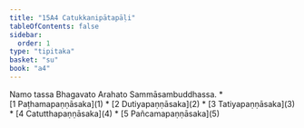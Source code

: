 ```yaml
---
title: "15A4 Catukkanipātapāḷi"
tableOfContents: false
sidebar:
  order: 1
type: "tipitaka"
basket: "su"
book: "a4"
---
```


<Paragraph number="1" type="center" book="a4">
Namo tassa Bhagavato Arahato Sammāsambuddhassa.

</Paragraph>

<TableOfContents book="a4" section="15">
* [1 Paṭhamapaṇṇāsaka](1)
* [2 Dutiyapaṇṇāsaka](2)
* [3 Tatiyapaṇṇāsaka](3)
* [4 Catutthapaṇṇāsaka](4)
* [5 Pañcamapaṇṇāsaka](5)
</TableOfContents>

